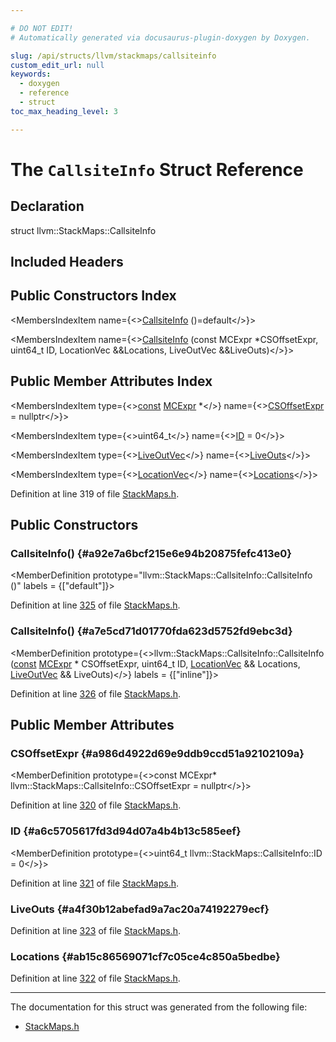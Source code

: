 ```yaml
---

# DO NOT EDIT!
# Automatically generated via docusaurus-plugin-doxygen by Doxygen.

slug: /api/structs/llvm/stackmaps/callsiteinfo
custom_edit_url: null
keywords:
  - doxygen
  - reference
  - struct
toc_max_heading_level: 3

---
```





# The `CallsiteInfo` Struct Reference

<DoxygenPage pluginConfig={pluginConfig}>



## Declaration

<CodeBlock>struct llvm::StackMaps::CallsiteInfo</CodeBlock>

## Included Headers

<IncludesList>
<IncludesListItem
  filePath="llvm/CodeGen/StackMaps.h"
  permalink="/docs/api/files/include/include/llvm/include/llvm/codegen/stackmaps-h"
  isLocal="true" />
</IncludesList>

## Public Constructors Index

<MembersIndex>

<MembersIndexItem
  name={<><a href="#a92e7a6bcf215e6e94b20875fefc413e0">CallsiteInfo</a> ()=default</>}>
</MembersIndexItem>

<MembersIndexItem
  name={<><a href="#a7e5cd71d01770fda623d5752fd9ebc3d">CallsiteInfo</a> (const MCExpr &#42;CSOffsetExpr, uint64&#95;t ID, LocationVec &amp;&amp;Locations, LiveOutVec &amp;&amp;LiveOuts)</>}>
</MembersIndexItem>

</MembersIndex>

## Public Member Attributes Index

<MembersIndex>

<MembersIndexItem
  type={<><a href="/docs/api/files/lib/lib/target/lib/target/aarch64/aarch64promoteconstant-cpp/#a90f8350fecae261c25be85d38b451bff">const</a> <a href="/docs/api/classes/llvm/mcexpr">MCExpr</a> &#42;</>}
  name={<><a href="#a986d4922d69e9ddb9ccd51a92102109a">CSOffsetExpr</a> = nullptr</>}>
</MembersIndexItem>

<MembersIndexItem
  type={<>uint64&#95;t</>}
  name={<><a href="#a6c5705617fd3d94d07a4b4b13c585eef">ID</a> = 0</>}>
</MembersIndexItem>

<MembersIndexItem
  type={<><a href="/docs/api/classes/llvm/stackmaps/#a85a4bfddff0c7f8d3f474788a2e8a5d0">LiveOutVec</a></>}
  name={<><a href="#a4f30b12abefad9a7ac20a74192279ecf">LiveOuts</a></>}>
</MembersIndexItem>

<MembersIndexItem
  type={<><a href="/docs/api/classes/llvm/stackmaps/#abd10846f022ea0ca579e64604ab40604">LocationVec</a></>}
  name={<><a href="#ab15c86569071cf7c05ce4c850a5bedbe">Locations</a></>}>
</MembersIndexItem>

</MembersIndex>


Definition at line 319 of file <a href="/docs/api/files/include/include/llvm/include/llvm/codegen/stackmaps-h">StackMaps.h</a>.

<SectionDefinition>

## Public Constructors

### CallsiteInfo() {#a92e7a6bcf215e6e94b20875fefc413e0}

<MemberDefinition
  prototype="llvm::StackMaps::CallsiteInfo::CallsiteInfo ()"
  labels = {["default"]}>

Definition at line <a href="/docs/api/files/include/include/llvm/include/llvm/codegen/stackmaps-h/#l00325">325</a> of file <a href="/docs/api/files/include/include/llvm/include/llvm/codegen/stackmaps-h">StackMaps.h</a>.
</MemberDefinition>

### CallsiteInfo() {#a7e5cd71d01770fda623d5752fd9ebc3d}

<MemberDefinition
  prototype={<>llvm::StackMaps::CallsiteInfo::CallsiteInfo (<a href="/docs/api/files/lib/lib/target/lib/target/aarch64/aarch64promoteconstant-cpp/#a90f8350fecae261c25be85d38b451bff">const</a> <a href="/docs/api/classes/llvm/mcexpr">MCExpr</a> &#42; CSOffsetExpr, uint64&#95;t ID, <a href="/docs/api/classes/llvm/stackmaps/#abd10846f022ea0ca579e64604ab40604">LocationVec</a> &amp;&amp; Locations, <a href="/docs/api/classes/llvm/stackmaps/#a85a4bfddff0c7f8d3f474788a2e8a5d0">LiveOutVec</a> &amp;&amp; LiveOuts)</>}
  labels = {["inline"]}>

Definition at line <a href="/docs/api/files/include/include/llvm/include/llvm/codegen/stackmaps-h/#l00326">326</a> of file <a href="/docs/api/files/include/include/llvm/include/llvm/codegen/stackmaps-h">StackMaps.h</a>.
</MemberDefinition>

</SectionDefinition>

<SectionDefinition>

## Public Member Attributes

### CSOffsetExpr {#a986d4922d69e9ddb9ccd51a92102109a}

<MemberDefinition
  prototype={<>const MCExpr&#42; llvm::StackMaps::CallsiteInfo::CSOffsetExpr = nullptr</>}>

Definition at line <a href="/docs/api/files/include/include/llvm/include/llvm/codegen/stackmaps-h/#l00320">320</a> of file <a href="/docs/api/files/include/include/llvm/include/llvm/codegen/stackmaps-h">StackMaps.h</a>.
</MemberDefinition>

### ID {#a6c5705617fd3d94d07a4b4b13c585eef}

<MemberDefinition
  prototype={<>uint64&#95;t llvm::StackMaps::CallsiteInfo::ID = 0</>}>

Definition at line <a href="/docs/api/files/include/include/llvm/include/llvm/codegen/stackmaps-h/#l00321">321</a> of file <a href="/docs/api/files/include/include/llvm/include/llvm/codegen/stackmaps-h">StackMaps.h</a>.
</MemberDefinition>

### LiveOuts {#a4f30b12abefad9a7ac20a74192279ecf}

<MemberDefinition
  prototype="LiveOutVec llvm::StackMaps::CallsiteInfo::LiveOuts">

Definition at line <a href="/docs/api/files/include/include/llvm/include/llvm/codegen/stackmaps-h/#l00323">323</a> of file <a href="/docs/api/files/include/include/llvm/include/llvm/codegen/stackmaps-h">StackMaps.h</a>.
</MemberDefinition>

### Locations {#ab15c86569071cf7c05ce4c850a5bedbe}

<MemberDefinition
  prototype="LocationVec llvm::StackMaps::CallsiteInfo::Locations">

Definition at line <a href="/docs/api/files/include/include/llvm/include/llvm/codegen/stackmaps-h/#l00322">322</a> of file <a href="/docs/api/files/include/include/llvm/include/llvm/codegen/stackmaps-h">StackMaps.h</a>.
</MemberDefinition>

</SectionDefinition>

<hr/>

The documentation for this struct was generated from the following file:

<ul>
<li><a href="/docs/api/files/include/include/llvm/include/llvm/codegen/stackmaps-h">StackMaps.h</a></li>
</ul>

</DoxygenPage>
